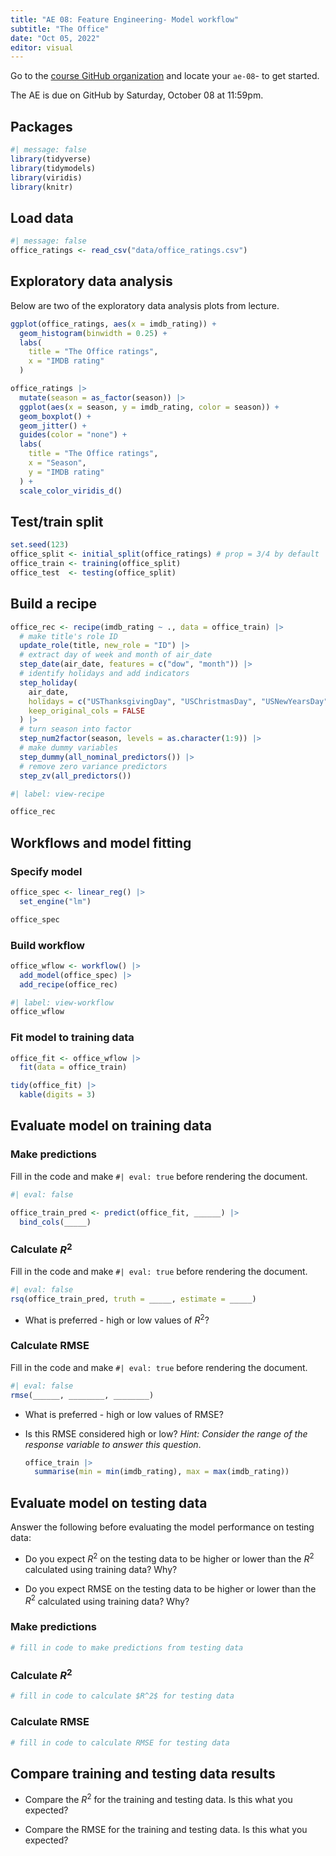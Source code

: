 ```yaml
---
title: "AE 08: Feature Engineering- Model workflow"
subtitle: "The Office"
date: "Oct 05, 2022"
editor: visual
---
```


::: callout-important
Go to the [course GitHub organization](https://github.com/sta210-fa22) and locate your `ae-08`- to get started.

The AE is due on GitHub by Saturday, October 08 at 11:59pm.
:::

## Packages

```r
#| message: false
library(tidyverse)
library(tidymodels)
library(viridis)
library(knitr)
```

## Load data

```r
#| message: false
office_ratings <- read_csv("data/office_ratings.csv")
```

## Exploratory data analysis

Below are two of the exploratory data analysis plots from lecture.

```r
ggplot(office_ratings, aes(x = imdb_rating)) +
  geom_histogram(binwidth = 0.25) +
  labs(
    title = "The Office ratings",
    x = "IMDB rating"
  )
```

```r
office_ratings |>
  mutate(season = as_factor(season)) |>
  ggplot(aes(x = season, y = imdb_rating, color = season)) +
  geom_boxplot() +
  geom_jitter() +
  guides(color = "none") +
  labs(
    title = "The Office ratings",
    x = "Season",
    y = "IMDB rating"
  ) +
  scale_color_viridis_d()
```

## Test/train split

```r
set.seed(123)
office_split <- initial_split(office_ratings) # prop = 3/4 by default
office_train <- training(office_split)
office_test  <- testing(office_split)
```

## Build a recipe

```r
office_rec <- recipe(imdb_rating ~ ., data = office_train) |>
  # make title's role ID
  update_role(title, new_role = "ID") |>
  # extract day of week and month of air_date
  step_date(air_date, features = c("dow", "month")) |>
  # identify holidays and add indicators
  step_holiday(
    air_date, 
    holidays = c("USThanksgivingDay", "USChristmasDay", "USNewYearsDay", "USIndependenceDay"), 
    keep_original_cols = FALSE
  ) |>
  # turn season into factor
  step_num2factor(season, levels = as.character(1:9)) |>
  # make dummy variables
  step_dummy(all_nominal_predictors()) |>
  # remove zero variance predictors
  step_zv(all_predictors())
```

```r
#| label: view-recipe

office_rec
```

## Workflows and model fitting

### Specify model

```r

office_spec <- linear_reg() |>
  set_engine("lm")

office_spec
```

### Build workflow

```r

office_wflow <- workflow() |>
  add_model(office_spec) |>
  add_recipe(office_rec)
```

```r
#| label: view-workflow
office_wflow
```

### Fit model to training data

```r
office_fit <- office_wflow |>
  fit(data = office_train)

tidy(office_fit) |>
  kable(digits = 3)
```

## Evaluate model on training data

### Make predictions

::: callout-important
Fill in the code and make `#| eval: true` before rendering the document.
:::

```r
#| eval: false

office_train_pred <- predict(office_fit, ______) |>
  bind_cols(_____)
```

### Calculate $R^2$

::: callout-important
Fill in the code and make `#| eval: true` before rendering the document.
:::

```r
#| eval: false
rsq(office_train_pred, truth = _____, estimate = _____)
```

-   What is preferred - high or low values of $R^2$?

### Calculate RMSE

::: callout-important
Fill in the code and make `#| eval: true` before rendering the document.
:::

```r
#| eval: false
rmse(______, ________, ________)
```

-   What is preferred - high or low values of RMSE?

-   Is this RMSE considered high or low? *Hint: Consider the range of the response variable to answer this question*.

    ```r
    office_train |>
      summarise(min = min(imdb_rating), max = max(imdb_rating))
    ```

## Evaluate model on testing data

Answer the following before evaluating the model performance on testing data:

-   Do you expect $R^2$ on the testing data to be higher or lower than the $R^2$ calculated using training data? Why?

-   Do you expect RMSE on the testing data to be higher or lower than the $R^2$ calculated using training data? Why?

### Make predictions

```r
# fill in code to make predictions from testing data

```

### Calculate $R^2$

```r
# fill in code to calculate $R^2$ for testing data

```

### Calculate RMSE

```r
# fill in code to calculate RMSE for testing data

```

## Compare training and testing data results

-   Compare the $R^2$ for the training and testing data. Is this what you expected?

-   Compare the RMSE for the training and testing data. Is this what you expected?
